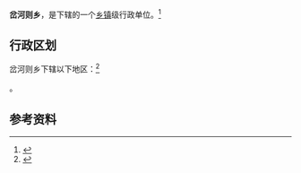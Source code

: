 {{中国乡级行政区|61/08/02/207/000}}

'''岔河则乡'''，是{{PRC admin/fullname|61/08/02/207/000|3}}下辖的一个[[乡镇|乡镇]]级行政单位。<ref>{{PRC admin/ref sgc|{{PRC admin/parent|61/08/02/207/000}}}}</ref>

== 行政区划 ==

岔河则乡下辖以下地区：<ref>{{PRC admin/ref sgc|61/08/02/207/000}}</ref>

{{PRC admin/children|61/08/02/207/000}}。

== 参考资料 ==

{{reflist}}

{{行政区划小作品}}
{{PRC admin/navcat|61/08/02/207/000}}